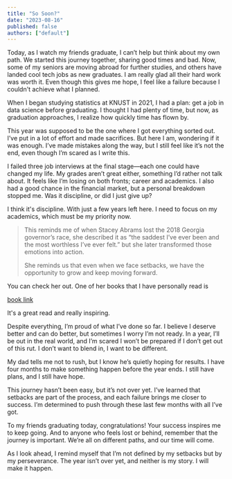 ```yaml
---
title: "So Soon?"
date: "2023-08-16"
published: false
authors: ["default"]
---
```


Today, as I watch my friends graduate, I can’t help but think about my own path. We started this journey together, sharing good times and bad. Now, some of my seniors are moving abroad for further studies, and others have landed cool tech jobs as new graduates. I am really glad all their hard work was worth it. Even though this gives me hope, I feel like a failure because I couldn't achieve what I planned.

When I began studying statistics at KNUST in 2021, I had a plan: get a job in data science before graduating. I thought I had plenty of time, but now, as graduation approaches, I realize how quickly time has flown by.

This year was supposed to be the one where I got everything sorted out. I’ve put in a lot of effort and made sacrifices. But here I am, wondering if it was enough. I’ve made mistakes along the way, but I still feel like it’s not the end, even though I’m scared as I write this.

I failed three job interviews at the final stage—each one could have changed my life. My grades aren’t great either, something I’d rather not talk about. It feels like I’m losing on both fronts; career and academics. I also had a good chance in the financial market, but a personal breakdown stopped me. Was it discipline, or did I just give up?

I think it's discipline. With just a few years left here. I need to focus on my academics, which must be my priority now.

> This reminds me of when Stacey Abrams lost the 2018 Georgia governor’s race, she described it as “the saddest I’ve ever been and the most worthless I’ve ever felt.” but she later transformed those emotions into action.
>
>
> She reminds us that even when we face setbacks, we have the opportunity to grow and keep moving forward.
>

You can check her out. One of her books that I have personally read is 

[book link](https://www.amazon.com/Lead-Outside-Build-Future-Change/dp/1250214807)

It's a great read and really inspiring.

Despite everything, I’m proud of what I’ve done so far. I believe I deserve better and can do better, but sometimes I worry I’m not ready. In a year, I’ll be out in the real world, and I’m scared I won’t be prepared if I don’t get out of this rut. I don’t want to blend in, I want to be different.

My dad tells me not to rush, but I know he’s quietly hoping for results. I have four months to make something happen before the year ends. I still have plans, and I still have hope.

This journey hasn’t been easy, but it’s not over yet. I’ve learned that setbacks are part of the process, and each failure brings me closer to success. I’m determined to push through these last few months with all I’ve got.

To my friends graduating today, congratulations! Your success inspires me to keep going. And to anyone who feels lost or behind, remember that the journey is important. We’re all on different paths, and our time will come.

As I look ahead, I remind myself that I’m not defined by my setbacks but by my perseverance. The year isn’t over yet, and neither is my story. I will make it happen.

